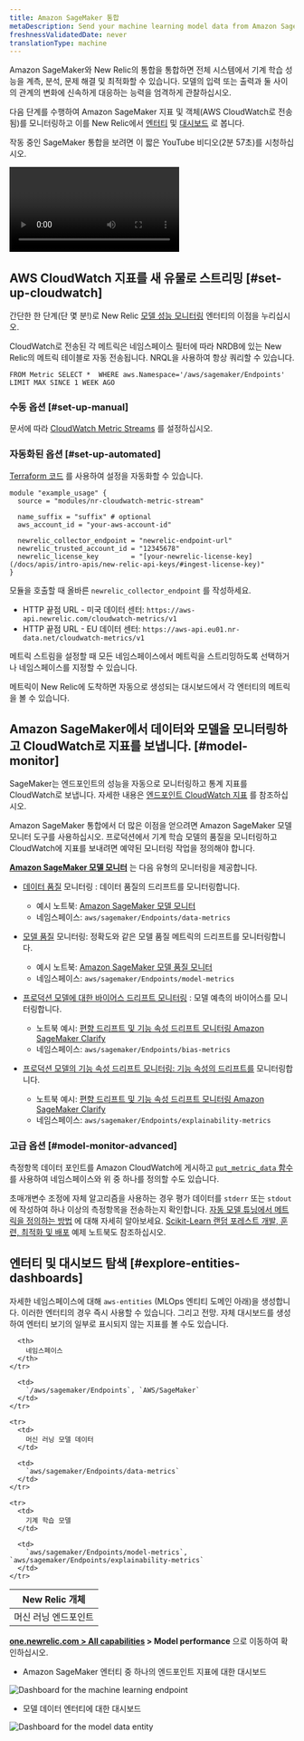 ```yaml
---
title: Amazon SageMaker 통합
metaDescription: Send your machine learning model data from Amazon SageMaker to New Relic to understand your model's performance.
freshnessValidatedDate: never
translationType: machine
---
```




Amazon SageMaker와 New Relic의 통합을 통합하면 전체 시스템에서 기계 학습 성능을 계측, 분석, 문제 해결 및 최적화할 수 있습니다. 모델의 입력 또는 출력과 둘 사이의 관계의 변화에 신속하게 대응하는 능력을 엄격하게 관찰하십시오.

다음 단계를 수행하여 Amazon SageMaker 지표 및 객체(AWS CloudWatch로 전송됨)를 모니터링하고 이를 New Relic에서 [엔터티](/docs/new-relic-one/use-new-relic-one/core-concepts/what-entity-new-relic/) 및 [대시보드](/docs/query-your-data/explore-query-data/dashboards/introduction-dashboards/) 로 봅니다.

작동 중인 SageMaker 통합을 보려면 이 짧은 YouTube 비디오(2분 57초)를 시청하십시오.

<Video
  id="U3ttUZhiuJ0"
  type="youtube"
/>

## AWS CloudWatch 지표를 새 유물로 스트리밍 [#set-up-cloudwatch]

간단한 한 단계(단 몇 분!)로 New Relic [모델 성능 모니터링](/docs/alerts-applied-intelligence/mlops/get-started/intro-mlops/) 엔터티의 이점을 누리십시오.

<Callout variant="important">
  CloudWatch로 전송된 각 메트릭은 네임스페이스 필터에 따라 NRDB에 있는 New Relic의 메트릭 테이블로 자동 전송됩니다. NRQL을 사용하여 항상 쿼리할 수 있습니다.

  ```
  FROM Metric SELECT *  WHERE aws.Namespace='/aws/sagemaker/Endpoints'  LIMIT MAX SINCE 1 WEEK AGO
  ```
</Callout>

### 수동 옵션 [#set-up-manual]

문서에 따라 [CloudWatch Metric Streams](/docs/integrations/amazon-integrations/aws-integrations-list/aws-metric-stream) 를 설정하십시오.

### 자동화된 옵션 [#set-up-automated]

[Terraform 코드](https://github.com/newrelic-experimental/terraform-cloudwatch-metric-streams) 를 사용하여 설정을 자동화할 수 있습니다.

```
module "example_usage" {
  source = "modules/nr-cloudwatch-metric-stream"

  name_suffix = "suffix" # optional
  aws_account_id = "your-aws-account-id"

  newrelic_collector_endpoint = "newrelic-endpoint-url"
  newrelic_trusted_account_id = "12345678"
  newrelic_license_key        = "[your-newrelic-license-key](/docs/apis/intro-apis/new-relic-api-keys/#ingest-license-key)"
}
```

모듈을 호출할 때 올바른 `newrelic_collector_endpoint` 를 작성하세요.

* HTTP 끝점 URL - 미국 데이터 센터: `https://aws-api.newrelic.com/cloudwatch-metrics/v1`
* HTTP 끝점 URL - EU 데이터 센터: `https://aws-api.eu01.nr-data.net/cloudwatch-metrics/v1`

메트릭 스트림을 설정할 때 모든 네임스페이스에서 메트릭을 스트리밍하도록 선택하거나 네임스페이스를 지정할 수 있습니다.

<Callout variant="important">
  메트릭이 New Relic에 도착하면 자동으로 생성되는 대시보드에서 각 엔터티의 메트릭을 볼 수 있습니다.
</Callout>

## Amazon SageMaker에서 데이터와 모델을 모니터링하고 CloudWatch로 지표를 보냅니다. [#model-monitor]

SageMaker는 엔드포인트의 성능을 자동으로 모니터링하고 통계 지표를 CloudWatch로 보냅니다. 자세한 내용은 [엔드포인트 CloudWatch 지표](https://docs.aws.amazon.com/sagemaker/latest/dg/monitoring-cloudwatch.html) 를 참조하십시오.

Amazon SageMaker 통합에서 더 많은 이점을 얻으려면 Amazon SageMaker 모델 모니터 도구를 사용하십시오. 프로덕션에서 기계 학습 모델의 품질을 모니터링하고 CloudWatch에 지표를 보내려면 예약된 모니터링 작업을 정의해야 합니다.

**[Amazon SageMaker 모델 모니터](https://docs.aws.amazon.com/sagemaker/latest/dg/model-monitor.html)** 는 다음 유형의 모니터링을 제공합니다.

* [데이터 품질](https://docs.aws.amazon.com/sagemaker/latest/dg/model-monitor-data-quality.html) 모니터링 : 데이터 품질의 드리프트를 모니터링합니다.

  * 예시 노트북: [Amazon SageMaker 모델 모니터](https://sagemaker-examples.readthedocs.io/en/latest/sagemaker_model_monitor/introduction/SageMaker-ModelMonitoring.html)
  * 네임스페이스: `aws/sagemaker/Endpoints/data-metrics`

* [모델 품질](https://docs.aws.amazon.com/sagemaker/latest/dg/model-monitor-model-quality.html) 모니터링: 정확도와 같은 모델 품질 메트릭의 드리프트를 모니터링합니다.

  * 예시 노트북: [Amazon SageMaker 모델 품질 모니터](https://sagemaker-examples.readthedocs.io/en/latest/sagemaker_model_monitor/model_quality/model_quality_churn_sdk.html)
  * 네임스페이스: `aws/sagemaker/Endpoints/model-metrics`

* [프로덕션 모델에 대한 바이어스 드리프트 모니터링](https://docs.aws.amazon.com/sagemaker/latest/dg/clarify-model-monitor-bias-drift.html) : 모델 예측의 바이어스를 모니터링합니다.

  * 노트북 예시: [편향 드리프트 및 기능 속성 드리프트 모니터링 Amazon SageMaker Clarify](https://sagemaker-examples.readthedocs.io/en/latest/sagemaker_model_monitor/fairness_and_explainability/SageMaker-Model-Monitor-Fairness-and-Explainability.html)
  * 네임스페이스: `aws/sagemaker/Endpoints/bias-metrics`

* [프로덕션 모델의 기능 속성 드리프트 모니터링: 기능 속성의 드리프트를](https://docs.aws.amazon.com/sagemaker/latest/dg/clarify-model-monitor-feature-attribution-drift.html) 모니터링합니다.

  * 노트북 예시: [편향 드리프트 및 기능 속성 드리프트 모니터링 Amazon SageMaker Clarify](https://sagemaker-examples.readthedocs.io/en/latest/sagemaker_model_monitor/fairness_and_explainability/SageMaker-Model-Monitor-Fairness-and-Explainability.html)
  * 네임스페이스: `aws/sagemaker/Endpoints/explainability-metrics`

<InstallFeedback/>

### 고급 옵션 [#model-monitor-advanced]

측정항목 데이터 포인트를 Amazon CloudWatch에 게시하고 [`put_metric_data` 함수](https://boto3.amazonaws.com/v1/documentation/api/latest/reference/services/cloudwatch.html#CloudWatch.Client.put_metric_data) 를 사용하여 네임스페이스와 위 중 하나를 정의할 수도 있습니다.

초매개변수 조정에 자체 알고리즘을 사용하는 경우 평가 데이터를 `stderr` 또는 `stdout` 에 작성하여 하나 이상의 측정항목을 전송하는지 확인합니다. [자동 모델 튜닝에서 메트릭을 정의하는 방법](https://docs.aws.amazon.com/sagemaker/latest/dg/automatic-model-tuning-define-metrics.html) 에 대해 자세히 알아보세요. [Scikit-Learn 랜덤 포레스트 개발, 훈련, 최적화 및 배포](https://github.com/aws/amazon-sagemaker-examples/blob/master/sagemaker-python-sdk/scikit_learn_randomforest/Sklearn_on_SageMaker_end2end.ipynb) 예제 노트북도 참조하십시오.

## 엔터티 및 대시보드 탐색 [#explore-entities-dashboards]

자세한 네임스페이스에 대해 `aws-entities` (MLOps 엔티티 도메인 아래)을 생성합니다. 이러한 엔터티의 경우 즉시 사용할 수 있습니다. <InlinePopover type="dashboards"/>그리고 전망. 자체 대시보드를 생성하여 엔터티 보기의 일부로 표시되지 않는 지표를 볼 수도 있습니다.

<table>
  <thead>
    <tr>
      <th style={{ width: "350px" }}>
        New Relic 개체
      </th>

      <th>
        네임스페이스
      </th>
    </tr>
  </thead>

  <tbody>
    <tr>
      <td>
        머신 러닝 엔드포인트
      </td>

      <td>
        `/aws/sagemaker/Endpoints`, `AWS/SageMaker`
      </td>
    </tr>

    <tr>
      <td>
        머신 러닝 모델 데이터
      </td>

      <td>
        `aws/sagemaker/Endpoints/data-metrics`
      </td>
    </tr>

    <tr>
      <td>
        기계 학습 모델
      </td>

      <td>
        `aws/sagemaker/Endpoints/model-metrics`, `aws/sagemaker/Endpoints/explainability-metrics`
      </td>
    </tr>
  </tbody>
</table>

**[one.newrelic.com > All capabilities](https://one.newrelic.com/all-capabilities) > Model performance** 으로 이동하여 확인하십시오.

* Amazon SageMaker 엔터티 중 하나의 엔드포인트 지표에 대한 대시보드

<img
  title="Dashboard for the for the machine learning endpoint"
  alt="Dashboard for the machine learning endpoint"
  src={modelperformancemonitoringAmazonSagemakerDashboard}
/>

* 모델 데이터 엔터티에 대한 대시보드

<img
  title="Dashboard for the model data entity.png"
  alt="Dashboard for the model data entity"
  src={modelperformancemonitoringAmazonSagemakerModelDataEntity}
/>